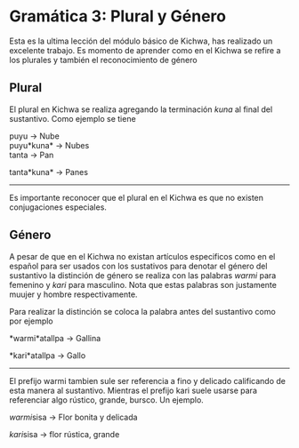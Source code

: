 
# Gramática 3: Plural y Género

Esta es la ultima lección del módulo básico de Kichwa, has realizado un excelente trabajo.
Es momento de aprender como en el Kichwa se refire a los plurales y también el reconocimiento de 
género

## Plural

El plural en Kichwa se realiza agregando la terminación *kuna* al final del sustantivo. 
Como ejemplo se tiene 

<div className="row justify-content-center text-center">
<div className='col-sm-3 my-4' >
puyu -> Nube
 <ImageFlipCard
              img="/img/downloads/cloud.jpg"
              front="puyu"
              back="Nube"
            />
</div>
          <div className='col-sm-3 my-4' >
puyu*kuna* -> Nubes
 <ImageFlipCard
              img="/img/downloads/clouds.jpg"
              front="puyukuna"
              back="Nubes"
            />
</div>
</div>

<div className="row justify-content-center text-center">
<div className='col-sm-3 my-4' >
tanta -> Pan

 <ImageFlipCard
              img="/img/downloads/bread-one.jpg"
              front="tanta"
              back="Pan"
            />
</div>
          <div className='col-sm-3 my-4' >
tanta*kuna* -> Panes

 <ImageFlipCard
              img="/img/downloads/bread.jpg"
              front="tantakuna"
              back="Panes"
            />
</div>
</div>


<hr/>
Es importante reconocer que el plural en el Kichwa es que no existen conjugaciones especiales. 


## Género

A pesar de que en el Kichwa no existan artículos especificos como en el español para ser usados con los 
sustativos para denotar el género del sustantivo la distinción de género se realiza con las palabras
*warmi* para femenino y *kari* para masculino. Nota que estas palabras son justamente muujer y hombre respectivamente.

Para realizar la distinción se coloca la palabra antes del sustantivo como por ejemplo

<div className="row justify-content-center text-center">
<div className='col-sm-3 my-4' >
*warmi*atallpa -> Gallina

 <ImageFlipCard
              img="/img/downloads/hen.jpg"
              front="warmiatallpa"
              back="Gallina"
            />
</div>
          <div className='col-sm-3 my-4' >
*kari*atallpa -> Gallo


 <ImageFlipCard
              img="/img/downloads/rooster.jpg"
              front="kariatallpa"
              back="Gallo"
            />
</div>
</div>
<hr/>



El prefijo warmi tambien sule ser referencia a fino y delicado calificando de esta manera al sustantivo. Mientras 
el prefijo kari suele usarse para referenciar algo rústico, grande, bursco. Un ejemplo.

*warmi*sisa -> Flor bonita y delicada

*kari*sisa -> flor rústica, grande


<ComicSpeechBubble text="Dentro de la cultura indígena, todo lo que existe en la tierra y fuera de ella tiene género. 
Existe el hombre y la mujer, el macho y la hembra; por ejemplo, en las montañas, decimos el tayta 
Imbabura y la mama Kayambi. De igual manera sucede con las plantas medicinales: las que pueden curar
enfermedades de calor son femeninas y las que pueden curar enfermedades de frío son masculinas." />
<Quiz lecture="grammar-3" />
